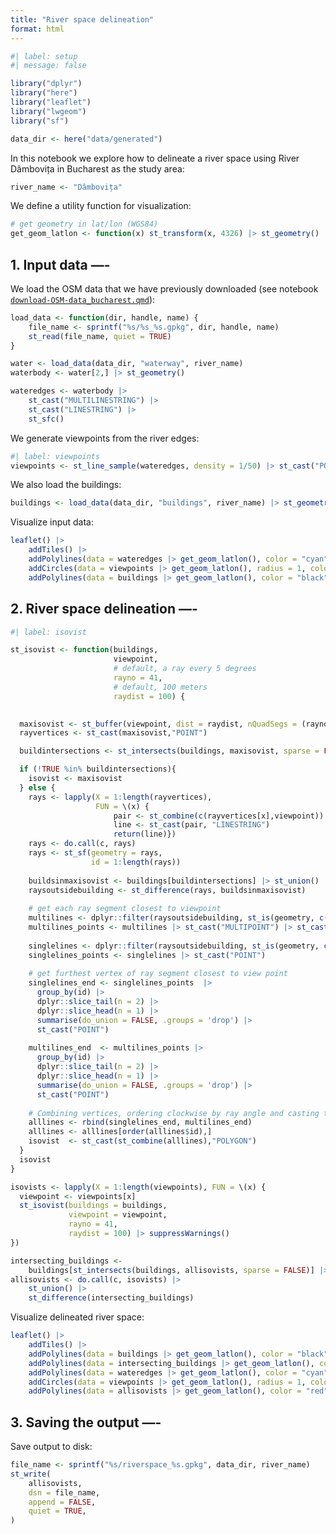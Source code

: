 ```yaml
---
title: "River space delineation"
format: html
---
```


```r
#| label: setup
#| message: false

library("dplyr")
library("here")
library("leaflet")
library("lwgeom")
library("sf")

data_dir <- here("data/generated")
```

In this notebook we explore how to delineate a river space using River Dâmbovița in Bucharest as the study area:

```r
river_name <- "Dâmbovița"
```

We define a utility function for visualization:

```r
# get geometry in lat/lon (WGS84)
get_geom_latlon <- function(x) st_transform(x, 4326) |> st_geometry()
```



## 1. Input data ----

We load the OSM data that we have previously downloaded (see notebook [`download-OSM-data_bucharest.qmd`](./download-OSM-data_bucharest.qmd)):

```r
load_data <- function(dir, handle, name) {
    file_name <- sprintf("%s/%s_%s.gpkg", dir, handle, name)
    st_read(file_name, quiet = TRUE)
}

water <- load_data(data_dir, "waterway", river_name)
waterbody <- water[2,] |> st_geometry()

wateredges <- waterbody |> 
    st_cast("MULTILINESTRING") |> 
    st_cast("LINESTRING") |> 
    st_sfc()
```

We generate viewpoints from the river edges:

```r
#| label: viewpoints
viewpoints <- st_line_sample(wateredges, density = 1/50) |> st_cast("POINT")
```

We also load the buildings:

```r
buildings <- load_data(data_dir, "buildings", river_name) |> st_geometry()
```

Visualize input data:

```r
leaflet() |>
    addTiles() |>
    addPolylines(data = wateredges |> get_geom_latlon(), color = "cyan") |>
    addCircles(data = viewpoints |> get_geom_latlon(), radius = 1, color = "red") |>
    addPolylines(data = buildings |> get_geom_latlon(), color = "black")
```

## 2. River space delineation ----

```r
#| label: isovist

st_isovist <- function(buildings, 
                       viewpoint, 
                       # default, a ray every 5 degrees
                       rayno = 41,     
                       # default, 100 meters
                       raydist = 100) {

  
  maxisovist <- st_buffer(viewpoint, dist = raydist, nQuadSegs = (rayno-1)/4)
  rayvertices <- st_cast(maxisovist,"POINT")

  buildintersections <- st_intersects(buildings, maxisovist, sparse = FALSE)

  if (!TRUE %in% buildintersections){
    isovist <- maxisovist
  } else {
    rays <- lapply(X = 1:length(rayvertices), 
                   FUN = \(x) {
                       pair <- st_combine(c(rayvertices[x],viewpoint))
                       line <- st_cast(pair, "LINESTRING")
                       return(line)})
    rays <- do.call(c, rays)
    rays <- st_sf(geometry = rays,
                  id = 1:length(rays))
    
    buildsinmaxisovist <- buildings[buildintersections] |> st_union()
    raysoutsidebuilding <- st_difference(rays, buildsinmaxisovist)
    
    # get each ray segment closest to viewpoint
    multilines <- dplyr::filter(raysoutsidebuilding, st_is(geometry, c("MULTILINESTRING")))
    multilines_points <- multilines |> st_cast("MULTIPOINT") |> st_cast("POINT")
    
    singlelines <- dplyr::filter(raysoutsidebuilding, st_is(geometry, c("LINESTRING")))
    singlelines_points <- singlelines |> st_cast("POINT")
    
    # get furthest vertex of ray segment closest to view point
    singlelines_end <- singlelines_points  |>  
      group_by(id) |> 
      dplyr::slice_tail(n = 2) |>
      dplyr::slice_head(n = 1) |>
      summarise(do_union = FALSE, .groups = 'drop') |>
      st_cast("POINT")
    
    multilines_end  <- multilines_points |> 
      group_by(id) |>
      dplyr::slice_tail(n = 2) |>
      dplyr::slice_head(n = 1) |>
      summarise(do_union = FALSE, .groups = 'drop') |>
      st_cast("POINT")
    
    # Combining vertices, ordering clockwise by ray angle and casting to polygon
    alllines <- rbind(singlelines_end, multilines_end)
    alllines <- alllines[order(alllines$id),] 
    isovist  <- st_cast(st_combine(alllines),"POLYGON")
  }
  isovist
}
```

```r
isovists <- lapply(X = 1:length(viewpoints), FUN = \(x) {
  viewpoint <- viewpoints[x]
  st_isovist(buildings = buildings,
             viewpoint = viewpoint,
             rayno = 41,
             raydist = 100) |> suppressWarnings()
})
```

```r
intersecting_buildings <- 
    buildings[st_intersects(buildings, allisovists, sparse = FALSE)] |> st_union()
allisovists <- do.call(c, isovists) |> 
    st_union() |> 
    st_difference(intersecting_buildings)
```

Visualize delineated river space:

```r
leaflet() |>
    addTiles() |>
    addPolylines(data = buildings |> get_geom_latlon(), color = "black") |>
    addPolylines(data = intersecting_buildings |> get_geom_latlon(), color = "purple") |>
    addPolylines(data = wateredges |> get_geom_latlon(), color = "cyan") |>
    addCircles(data = viewpoints |> get_geom_latlon(), radius = 1, color = "green") |>
    addPolylines(data = allisovists |> get_geom_latlon(), color = "red")
```



## 3. Saving the output ----

Save output to disk:

```r
file_name <- sprintf("%s/riverspace_%s.gpkg", data_dir, river_name)
st_write(
    allisovists,
    dsn = file_name,
    append = FALSE,
    quiet = TRUE,
)
```
